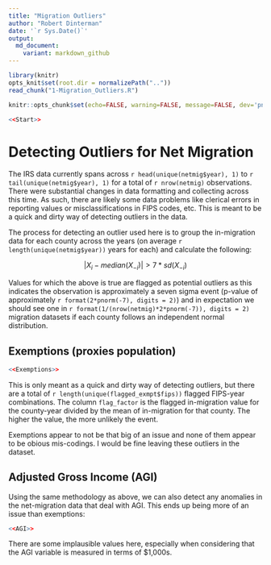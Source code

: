 ```yaml
---
title: "Migration Outliers"
author: "Robert Dinterman"
date: '`r Sys.Date()`'
output:
  md_document:
    variant: markdown_github
---
```


```r
library(knitr)
opts_knit$set(root.dir = normalizePath(".."))
read_chunk("1-Migration_Outliers.R")
```

```r
knitr::opts_chunk$set(echo=FALSE, warning=FALSE, message=FALSE, dev='png')
```

```r
<<Start>>
```

# Detecting Outliers for Net Migration

The IRS data currently spans across `r head(unique(netmig$year), 1)` to `r tail(unique(netmig$year), 1)` for a total of `r nrow(netmig)` observations. There were substantial changes in data formatting and collecting across this time. As such, there are likely some data problems like clerical errors in reporting values or misclassifications in FIPS codes, etc. This is meant to be a quick and dirty way of detecting outliers in the data.

The process for detecting an outlier used here is to group the in-migration data for each county across the years (on average `r length(unique(netmig$year))` years for each) and calculate the following:

$$ | X_i - median(X_{-i}) | > 7*sd(X_{-i}) $$

Values for which the above is true are flagged as potential outliers as this indicates the observation is approximately a seven sigma event (p-value of approximately `r format(2*pnorm(-7), digits = 2)`) and in expectation we should see one in `r format(1/(nrow(netmig)*2*pnorm(-7)), digits = 2)` migration datasets if each county follows an independent normal distribution.

## Exemptions (proxies population)

```r
<<Exemptions>>
```

This is only meant as a quick and dirty way of detecting outliers, but there are a total of `r length(unique(flagged_exmpt$fips))` flagged FIPS-year combinations. The column `flag_factor` is the flagged in-migration value for the county-year divided by the mean of in-migration for that county. The higher the value, the more unlikely the event.

Exemptions appear to not be that big of an issue and none of them appear to be obious mis-codings. I would be fine leaving these outliers in the dataset.

## Adjusted Gross Income (AGI)
Using the same methodology as above, we can also detect any anomalies in the net-migration data that deal with AGI. This ends up being more of an issue than exemptions:

```r
<<AGI>>
```

There are some implausible values here, especially when considering that the AGI variable is measured in terms of \$1,000s. 